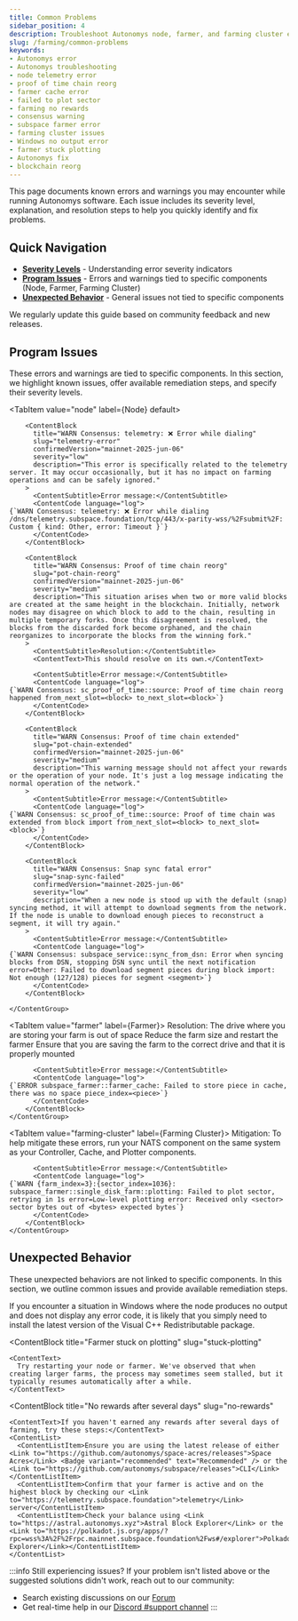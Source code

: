```yaml
---
title: Common Problems
sidebar_position: 4
description: Troubleshoot Autonomys node, farmer, and farming cluster errors with step-by-step solutions and severity indicators.
slug: /farming/common-problems
keywords:
- Autonomys error
- Autonomys troubleshooting
- node telemetry error
- proof of time chain reorg
- farmer cache error
- failed to plot sector
- farming no rewards
- consensus warning
- subspace farmer error
- farming cluster issues
- Windows no output error
- farmer stuck plotting
- Autonomys fix
- blockchain reorg
---
```



This page documents known errors and warnings you may encounter while running Autonomys software. Each issue includes its severity level, explanation, and resolution steps to help you quickly identify and fix problems.

## Quick Navigation

- **[Severity Levels](#severity-levels)** - Understanding error severity indicators
- **[Program Issues](#program-issues)** - Errors and warnings tied to specific components (Node, Farmer, Farming Cluster)
- **[Unexpected Behavior](#unexpected-behavior)** - General issues not tied to specific components

We regularly update this guide based on community feedback and new releases.

## Program Issues

These errors and warnings are tied to specific components. In this section, we highlight known issues, offer available remediation steps, and specify their severity levels.

<Tabs queryString="component">

<TabItem value="node" label={<TabLabel icon={ICONS.NODE}>Node</TabLabel>} default>
    <ContentGroup>

        <ContentBlock 
          title="WARN Consensus: telemetry: ❌ Error while dialing" 
          slug="telemetry-error"
          confirmedVersion="mainnet-2025-jun-06"
          severity="low"
          description="This error is specifically related to the telemetry server. It may occur occasionally, but it has no impact on farming operations and can be safely ignored."
        >
          <ContentSubtitle>Error message:</ContentSubtitle>
          <ContentCode language="log">
    {`WARN Consensus: telemetry: ❌ Error while dialing /dns/telemetry.subspace.foundation/tcp/443/x-parity-wss/%2Fsubmit%2F: Custom { kind: Other, error: Timeout }`}
          </ContentCode>
        </ContentBlock>

        <ContentBlock 
          title="WARN Consensus: Proof of time chain reorg" 
          slug="pot-chain-reorg"
          confirmedVersion="mainnet-2025-jun-06"
          severity="medium"
          description="This situation arises when two or more valid blocks are created at the same height in the blockchain. Initially, network nodes may disagree on which block to add to the chain, resulting in multiple temporary forks. Once this disagreement is resolved, the blocks from the discarded fork become orphaned, and the chain reorganizes to incorporate the blocks from the winning fork."
        >
          <ContentSubtitle>Resolution:</ContentSubtitle>
          <ContentText>This should resolve on its own.</ContentText>
          
          <ContentSubtitle>Error message:</ContentSubtitle>
          <ContentCode language="log">
    {`WARN Consensus: sc_proof_of_time::source: Proof of time chain reorg happened from_next_slot=<block> to_next_slot=<block>`}
          </ContentCode>
        </ContentBlock>

        <ContentBlock 
          title="WARN Consensus: Proof of time chain extended" 
          slug="pot-chain-extended"
          confirmedVersion="mainnet-2025-jun-06"
          severity="medium"
          description="This warning message should not affect your rewards or the operation of your node. It's just a log message indicating the normal operation of the network."
        >
          <ContentSubtitle>Error message:</ContentSubtitle>
          <ContentCode language="log">
    {`WARN Consensus: sc_proof_of_time::source: Proof of time chain was extended from block import from_next_slot=<block> to_next_slot=<block>`}
          </ContentCode>
        </ContentBlock>

        <ContentBlock 
          title="WARN Consensus: Snap sync fatal error" 
          slug="snap-sync-failed"
          confirmedVersion="mainnet-2025-jun-06"
          severity="low"
          description="When a new node is stood up with the default (snap) syncing method, it will attempt to download segments from the network. If the node is unable to download enough pieces to reconstruct a segment, it will try again."
        >
          <ContentSubtitle>Error message:</ContentSubtitle>
          <ContentCode language="log">
    {`WARN Consensus: subspace_service::sync_from_dsn: Error when syncing blocks from DSN, stopping DSN sync until the next notification error=Other: Failed to download segment pieces during block import: Not enough (127/128) pieces for segment <segment>`}
          </ContentCode>
        </ContentBlock>

    </ContentGroup>
</TabItem>

<TabItem value="farmer" label={<TabLabel icon={ICONS.FARMER}>Farmer</TabLabel>}>
    <ContentGroup>
        <ContentBlock 
          title="ERROR: Failed to store piece in cache, no space" 
          slug="cache-no-space"
          confirmedVersion="mainnet-2025-jun-06"
          severity="high"
          description="This indicates that there is not enough space in the cache to store a new piece of data."
        >
          <ContentSubtitle>Resolution:</ContentSubtitle>
          <ContentList>
            <ContentListItem>The drive where you are storing your farm is out of space</ContentListItem>
            <ContentListItem>Reduce the farm size and restart the farmer</ContentListItem>
            <ContentListItem>Ensure that you are saving the farm to the correct drive and that it is properly mounted</ContentListItem>
          </ContentList>
          
          <ContentSubtitle>Error message:</ContentSubtitle>
          <ContentCode language="log">
    {`ERROR subspace_farmer::farmer_cache: Failed to store piece in cache, there was no space piece_index=<piece>`}
          </ContentCode>
        </ContentBlock>
    </ContentGroup>
</TabItem>

<TabItem value="farming-cluster" label={<TabLabel icon={ICONS.CLUSTER}>Farming Cluster</TabLabel>}>
    <ContentGroup>
        <ContentBlock 
          title="WARN: Failed to plot sector, retrying" 
          slug="plot-sector-retry"
          confirmedVersion="mainnet-2025-jun-06"
          severity="medium"
          description="This is a known issue that is actively being investigated."
        >
          <ContentSubtitle>Mitigation:</ContentSubtitle>
          <ContentText>To help mitigate these errors, run your NATS component on the same system as your Controller, Cache, and Plotter components.</ContentText>
          
          <ContentSubtitle>Error message:</ContentSubtitle>
          <ContentCode language="log">
    {`WARN {farm_index=3}:{sector_index=1036}: subspace_farmer::single_disk_farm::plotting: Failed to plot sector, retrying in 1s error=Low-level plotting error: Received only <sector> sector bytes out of <bytes> expected bytes`}
          </ContentCode>
        </ContentBlock>
    </ContentGroup>
</TabItem>

</Tabs>

## Unexpected Behavior

These unexpected behaviors are not linked to specific components. In this section, we outline common issues and provide available remediation steps.

<ContentGroup>
  <ContentBlock 
    title="No Output and Missing Error Codes (Windows)" 
    slug="no-output-windows"
  >
    <ContentText>
      If you encounter a situation in Windows where the node produces no output and does not display any error code, it is likely that you simply need to install the latest version of the <Link to="https://learn.microsoft.com/en-us/cpp/windows/latest-supported-vc-redist">Visual C++ Redistributable package</Link>.
    </ContentText>
  </ContentBlock>

  <ContentBlock 
    title="Farmer stuck on plotting" 
    slug="stuck-plotting"
  >
    <ContentText>
      Try restarting your node or farmer. We've observed that when creating larger farms, the process may sometimes seem stalled, but it typically resumes automatically after a while.
    </ContentText>
  </ContentBlock>

  <ContentBlock 
    title="No rewards after several days" 
    slug="no-rewards"
  >
    <ContentText>If you haven't earned any rewards after several days of farming, try these steps:</ContentText>
    <ContentList>
      <ContentListItem>Ensure you are using the latest release of either <Link to="https://github.com/autonomys/space-acres/releases">Space Acres</Link> <Badge variant="recommended" text="Recommended" /> or the <Link to="https://github.com/autonomys/subspace/releases">CLI</Link></ContentListItem>
      <ContentListItem>Confirm that your farmer is active and on the highest block by checking our <Link to="https://telemetry.subspace.foundation">telemetry</Link> server</ContentListItem>
      <ContentListItem>Check your balance using <Link to="https://astral.autonomys.xyz">Astral Block Explorer</Link> or the <Link to="https://polkadot.js.org/apps/?rpc=wss%3A%2F%2Frpc.mainnet.subspace.foundation%2Fws#/explorer">Polkadot Explorer</Link></ContentListItem>
    </ContentList>
  </ContentBlock>
</ContentGroup>

:::info Still experiencing issues?
If your problem isn't listed above or the suggested solutions didn't work, reach out to our community:
- Search existing discussions on our [Forum](https://forum.autonomys.xyz/search?expanded=false&q=tags)
- Get real-time help in our [Discord #support channel](https://discord.com/channels/864285291518361610/1062507270539321485)
:::